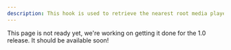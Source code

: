 ```yaml
---
description: This hook is used to retrieve the nearest root media player instance.
---
```


This page is not ready yet, we're working on getting it done for the 1.0 release. It should be
available soon!
